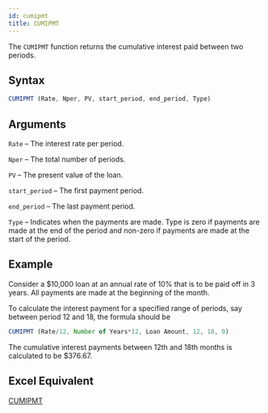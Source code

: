 ```yaml
---
id: cumipmt
title: CUMIPMT
---
```

The `CUMIPMT` function returns the cumulative interest paid between two periods.

## Syntax
```javascript
CUMIPMT (Rate, Nper, PV, start_period, end_period, Type)
```
## Arguments
`Rate` – The interest rate per period. 

`Nper` – The total number of periods.

`PV` – The present value of the loan. 

`start_period` – The first payment period. 

`end_period` –  The last payment period.

`Type` – Indicates when the payments are made. Type is zero if payments are made at the end of the period and non-zero if payments are made at the start of the period. 

## Example
Consider a $10,000 loan at an annual rate of 10% that is to be paid off in 3 years. All payments are made at the beginning of the month.

To calculate the interest payment for a specified range of periods, say between period 12 and 18, the formula should be
```javascript
CUMIPMT (Rate/12, Number of Years*12, Loan Amount, 12, 18, 0)
```
The cumulative interest payments between 12th and 18th months is calculated to be $376.67.

## Excel Equivalent
[CUMIPMT](https://support.office.com/en-us/article/CUMIPMT-function-61067BB0-9016-427D-B95B-1A752AF0E606)
